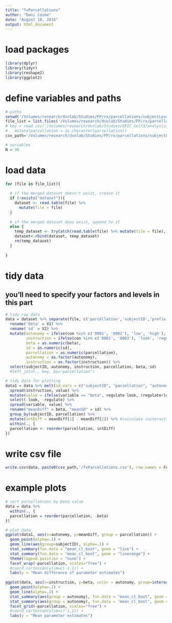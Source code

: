 ```yaml
---
title: "fxParcellations"
author: "Dani Cosme"
date: "August 10, 2016"
output: html_document
---
```


# load packages
```r
library(dplyr)
library(tidyr)
library(reshape2)
library(ggplot2)
```

# define variables and paths
```r
# paths
setwd('/Volumes/research/dsnlab/Studies/FP/rx/parcellations/subjectLevel/')
file_list = list.files('/Volumes/research/dsnlab/Studies/FP/rx/parcellations/subjectLevel/', pattern = "con.*txt") 
# key = read.csv('/Volumes/research/dsnlab/Studies/SFIC_Self3/analysis/rx/LME/craddock_key.csv', header=TRUE) %>% 
#   mutate(parcellation = as.character(parcellation))
csv_path='/Volumes/research/dsnlab/Studies/FP/rx/parcellations/subjectLevel'

# variables
N = 30
```

# load data
```r
for (file in file_list){
       
  # if the merged dataset doesn't exist, create it
  if (!exists("dataset")){
    dataset <- read.table(file) %>% 
      mutate(file = file)
  }
   
  # if the merged dataset does exist, append to it
  else {
    temp_dataset <- tryCatch(read.table(file) %>% mutate(file = file), error=function(e) NULL)
    dataset<-rbind(dataset, temp_dataset)
    rm(temp_dataset)
  }
 
}
```

# tidy data
## you'll need to specify your factors and levels in this part
```r
# tidy raw data
data = dataset %>% separate(file, c('parcellation','subjectID','prefix', 'con'), extra = "drop") %>%
  rename('beta' = V1) %>%
  rename('sd' = V2) %>%
  mutate(autonomy = ifelse(con %in% c('0001', '0002'), 'low', 'high'),
         instruction = ifelse(con %in% c('0001', '0003'), 'look', 'regulate'), 
         beta = as.numeric(beta),
         sd = as.numeric(sd),
         parcellation = as.numeric(parcellation),
         autonomy = as.factor(autonomy),
         instruction = as.factor(instruction)) %>%
  select(subjectID, autonomy, instruction, parcellation, beta, sd)
  #left_join(., key, by="parcellation")

# tidy data for plotting
data1 = data %>% melt(id.vars = c("subjectID", "parcellation", "autonomy", "instruction")) %>%
  spread(instruction, value) %>%
  mutate(value = ifelse(variable == "beta", regulate-look, (regulate+look)/2)) %>% #calculate mean difference and mean SD
  select(-look, -regulate) %>%
  spread(variable, value) %>%
  rename("meanDiff" = beta, "meanSD" = sd) %>% 
  group_by(subjectID, parcellation) %>%
  mutate(intDiff = meanDiff[1] - meanDiff[2]) %>% #calculate initeraction value to sort parcellations
  within(., {
  parcellation <- reorder(parcellation, intDiff)
})
```

# write csv file
```r
write.csv(data, paste0(csv_path,'/fxParcellations.csv'), row.names = FALSE)
```

# example plots
```r
# sort parcellations by beta value
data = data %>%
  within(., {
  parcellation = reorder(parcellation, -beta)
})

# plot data
ggplot(data1, aes(x=autonomy, y=meanDiff, group = parcellation)) + 
  geom_point(alpha=.1) +
  geom_line(aes(group=subjectID), alpha=.1) +
  stat_summary(fun.data = "mean_cl_boot", geom = "line") +
  stat_summary(fun.data = "mean_cl_boot", geom = "linerange") +
  theme(legend.position = "none") +
  facet_wrap(~parcellation, scales="free") + 
  #coord_cartesian(ylim=c(-1,1)) +
  labs(y = "Mean difference of parameter estimates")
  
ggplot(data, aes(x=instruction, y=beta, color = autonomy, group=interaction(subjectID, autonomy))) +
  geom_point(alpha=.1) +
  geom_line(alpha=.1) +
  stat_summary(aes(group = autonomy), fun.data = "mean_cl_boot", geom = "line", position = position_dodge(width = .1)) +
  stat_summary(aes(group = autonomy), fun.data = "mean_cl_boot", geom = "linerange", position = position_dodge(width = .1)) +
  facet_grid(~parcellation, scales="free") + 
  #coord_cartesian(ylim=c(-1,1)) +
  labs(y = "Mean parameter estimates")
```

